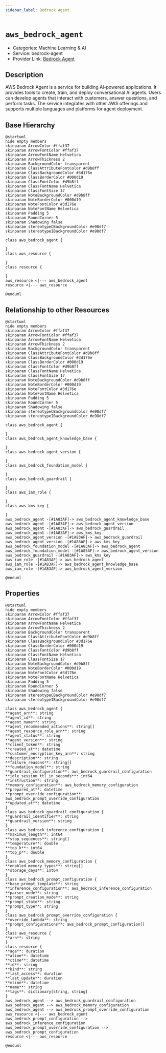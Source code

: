 ```yaml
---
sidebar_label: Bedrock Agent
---
```


# `aws_bedrock_agent`

- Categories: Machine Learning & AI
- Service: bedrock-agent
- Provider Link: [Bedrock Agent](https://docs.aws.amazon.com/bedrock/latest/userguide/agents.html)

## Description

AWS Bedrock Agent is a service for building AI-powered applications. It provides tools to create, train, and deploy conversational AI agents. Users can develop agents that interact with customers, answer questions, and perform tasks. The service integrates with other AWS offerings and supports multiple languages and platforms for agent deployment.

## Base Hierarchy

<ZoomPanPinch>

```kroki imgType="plantuml" imgAlt="Hierarchy of Bedrock Agent"
@startuml
hide empty members
skinparam ArrowColor #ffaf37
skinparam ArrowFontColor #ffaf37
skinparam ArrowFontName Helvetica
skinparam ArrowThickness 2
skinparam BackgroundColor transparent
skinparam ClassAttributeFontColor #d9b8ff
skinparam ClassBackgroundColor #3d176e
skinparam ClassBorderColor #000d19
skinparam ClassFontColor #d9b8ff
skinparam ClassFontName Helvetica
skinparam ClassFontSize 17
skinparam NoteBackgroundColor #d9b8ff
skinparam NoteBorderColor #000d19
skinparam NoteFontColor #3d176e
skinparam NoteFontName Helvetica
skinparam Padding 5
skinparam RoundCorner 5
skinparam Shadowing false
skinparam stereotypeCBackgroundColor #e98df7
skinparam stereotypeIBackgroundColor #e98df7

class aws_bedrock_agent {

}
class aws_resource {

}
class resource {

}
aws_resource <|--- aws_bedrock_agent
resource <|--- aws_resource

@enduml
```

</ZoomPanPinch>

## Relationship to other Resources

<ZoomPanPinch>

```kroki imgType="plantuml" imgAlt="Diagram of Bedrock Agent resource relationships"
@startuml
hide empty members
skinparam ArrowColor #ffaf37
skinparam ArrowFontColor #ffaf37
skinparam ArrowFontName Helvetica
skinparam ArrowThickness 2
skinparam BackgroundColor transparent
skinparam ClassAttributeFontColor #d9b8ff
skinparam ClassBackgroundColor #3d176e
skinparam ClassBorderColor #000d19
skinparam ClassFontColor #d9b8ff
skinparam ClassFontName Helvetica
skinparam ClassFontSize 17
skinparam NoteBackgroundColor #d9b8ff
skinparam NoteBorderColor #000d19
skinparam NoteFontColor #3d176e
skinparam NoteFontName Helvetica
skinparam Padding 5
skinparam RoundCorner 5
skinparam Shadowing false
skinparam stereotypeCBackgroundColor #e98df7
skinparam stereotypeIBackgroundColor #e98df7

class aws_bedrock_agent {

}
class aws_bedrock_agent_knowledge_base {

}
class aws_bedrock_agent_version {

}
class aws_bedrock_foundation_model {

}
class aws_bedrock_guardrail {

}
class aws_iam_role {

}
class aws_kms_key {

}
aws_bedrock_agent -[#1A83AF]-> aws_bedrock_agent_knowledge_base
aws_bedrock_agent -[#1A83AF]-> aws_bedrock_agent_version
aws_bedrock_agent -[#1A83AF]-> aws_bedrock_guardrail
aws_bedrock_agent -[#1A83AF]-> aws_kms_key
aws_bedrock_agent_version -[#1A83AF]-> aws_bedrock_guardrail
aws_bedrock_agent_version -[#1A83AF]-> aws_kms_key
aws_bedrock_foundation_model -[#1A83AF]-> aws_bedrock_agent
aws_bedrock_foundation_model -[#1A83AF]-> aws_bedrock_agent_version
aws_bedrock_guardrail -[#1A83AF]-> aws_kms_key
aws_iam_role -[#1A83AF]-> aws_bedrock_agent
aws_iam_role -[#1A83AF]-> aws_bedrock_agent_knowledge_base
aws_iam_role -[#1A83AF]-> aws_bedrock_agent_version

@enduml
```

</ZoomPanPinch>

## Properties

<ZoomPanPinch>

```kroki imgType="plantuml" imgAlt="Diagram of Bedrock Agent data model"
@startuml
hide empty members
skinparam ArrowColor #ffaf37
skinparam ArrowFontColor #ffaf37
skinparam ArrowFontName Helvetica
skinparam ArrowThickness 2
skinparam BackgroundColor transparent
skinparam ClassAttributeFontColor #d9b8ff
skinparam ClassBackgroundColor #3d176e
skinparam ClassBorderColor #000d19
skinparam ClassFontColor #d9b8ff
skinparam ClassFontName Helvetica
skinparam ClassFontSize 17
skinparam NoteBackgroundColor #d9b8ff
skinparam NoteBorderColor #000d19
skinparam NoteFontColor #3d176e
skinparam NoteFontName Helvetica
skinparam Padding 5
skinparam RoundCorner 5
skinparam Shadowing false
skinparam stereotypeCBackgroundColor #e98df7
skinparam stereotypeIBackgroundColor #e98df7

class aws_bedrock_agent {
**agent_arn**: string
**agent_id**: string
**agent_name**: string
**agent_recommended_actions**: string[]
**agent_resource_role_arn**: string
**agent_status**: string
**agent_version**: string
**client_token**: string
**created_at**: datetime
**customer_encryption_key_arn**: string
**description**: string
**failure_reasons**: string[]
**foundation_model**: string
**guardrail_configuration**: aws_bedrock_guardrail_configuration
**idle_session_ttl_in_seconds**: int64
**instruction**: string
**memory_configuration**: aws_bedrock_memory_configuration
**prepared_at**: datetime
**prompt_override_configuration**: aws_bedrock_prompt_override_configuration
**updated_at**: datetime
}
class aws_bedrock_guardrail_configuration {
**guardrail_identifier**: string
**guardrail_version**: string
}
class aws_bedrock_inference_configuration {
**maximum_length**: int64
**stop_sequences**: string[]
**temperature**: double
**top_k**: int64
**top_p**: double
}
class aws_bedrock_memory_configuration {
**enabled_memory_types**: string[]
**storage_days**: int64
}
class aws_bedrock_prompt_configuration {
**base_prompt_template**: string
**inference_configuration**: aws_bedrock_inference_configuration
**parser_mode**: string
**prompt_creation_mode**: string
**prompt_state**: string
**prompt_type**: string
}
class aws_bedrock_prompt_override_configuration {
**override_lambda**: string
**prompt_configurations**: aws_bedrock_prompt_configuration[]
}
class aws_resource {
**arn**: string
}
class resource {
**age**: duration
**atime**: datetime
**ctime**: datetime
**id**: string
**kind**: string
**last_access**: duration
**last_update**: duration
**mtime**: datetime
**name**: string
**tags**: dictionary[string, string]
}
aws_bedrock_agent --> aws_bedrock_guardrail_configuration
aws_bedrock_agent --> aws_bedrock_memory_configuration
aws_bedrock_agent --> aws_bedrock_prompt_override_configuration
aws_resource <|--- aws_bedrock_agent
aws_bedrock_prompt_configuration --> aws_bedrock_inference_configuration
aws_bedrock_prompt_override_configuration --> aws_bedrock_prompt_configuration
resource <|--- aws_resource

@enduml
```

</ZoomPanPinch>

